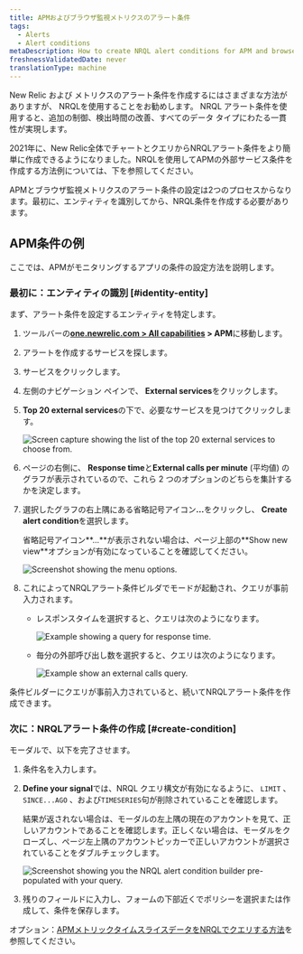 ```yaml
---
title: APMおよびブラウザ監視メトリクスのアラート条件
tags:
  - Alerts
  - Alert conditions
metaDescription: How to create NRQL alert conditions for APM and browser monitoring metrics.
freshnessValidatedDate: never
translationType: machine
---
```


New Relic <InlinePopover type="apm"/>および <InlinePopover type="browser"/>メトリクスのアラート条件を作成するにはさまざまな方法がありますが、 NRQLを使用することをお勧めします。 NRQL アラート条件を使用すると、追加の制御、検出時間の改善、すべてのデータ タイプにわたる一貫性が実現します。

2021年に、New Relic全体でチャートとクエリからNRQLアラート条件をより簡単に作成できるようになりました。NRQLを使用してAPMの外部サービス条件を作成する方法例については、下を参照してください。

APMとブラウザ監視メトリクスのアラート条件の設定は2つのプロセスからなります。最初に、エンティティを識別してから、NRQL条件を作成する必要があります。

## APM条件の例

ここでは、APMがモニタリングするアプリの条件の設定方法を説明します。

### 最初に：エンティティの識別 [#identity-entity]

まず、アラート条件を設定するエンティティを特定します。

1. ツールバーの<DNT>**[one.newrelic.com > All capabilities](https://one.newrelic.com/all-capabilities) > APM**</DNT>に移動します。

2. アラートを作成するサービスを探します。

3. サービスをクリックします。

4. 左側のナビゲーション ペインで、 <DNT>**External services**</DNT>をクリックします。

5. <DNT>**Top 20 external services**</DNT>の下で、必要なサービスを見つけてクリックします。

   <img
     title="top-twenty.png"
     alt="Screen capture showing the list of the top 20 external services to choose from."
     src="/images/accounts_screenshot-full_top-twenty.webp"
   />

6. ページの右側に、 <DNT>**Response time**</DNT>と<DNT>**External calls per minute**</DNT> (平均値) のグラフが表示されているので、これら 2 つのオプションのどちらを集計するかを決定します。

7. 選択したグラフの右上隅にある省略記号アイコン<DNT>**...**</DNT>をクリックし、 <DNT>**Create alert condition**</DNT>を選択します。

   <Callout variant="tip">
     省略記号アイコン<DNT>**...**</DNT>が表示されない場合は、ページ上部の<DNT>**Show new view**</DNT>オプションが有効になっていることを確認してください。
   </Callout>

   <img
     title="external_service_graph.png"
     alt="Screenshot showing the menu options."
     src="/images/accounts_screenshot-full_external-service-graph.webp"
   />

8. これによってNRQLアラート条件ビルダでモードが起動され、クエリが事前入力されます。

   * レスポンスタイムを選択すると、クエリは次のようになります。

     <img
       title="response_time_query.png"
       alt="Example showing a query for response time."
       src="/images/accounts_screenshot-full_response-time-query.webp"
     />

   * 毎分の外部呼び出し数を選択すると、クエリは次のようになります。

     <img
       title="external-calls-query.png"
       alt="Example show an external calls query."
       src="/images/accounts_screenshot-full_external-calls-query.webp"
     />

条件ビルダーにクエリが事前入力されていると、続いてNRQLアラート条件を作成できます。

### 次に：NRQLアラート条件の作成 [#create-condition]

モーダルで、以下を完了させます。

1. 条件名を入力します。

2. <DNT>**Define your signal**</DNT>では、NRQL クエリ構文が有効になるように、 `LIMIT` 、 `SINCE...AGO` 、および`TIMESERIES`句が削除されていることを確認します。

   <Callout variant="tip">
     結果が返されない場合は、モーダルの左上隅の現在のアカウントを見て、正しいアカウントであることを確認します。正しくない場合は、モーダルをクローズし、ページ左上隅のアカウントピッカーで正しいアカウントが選択されていることをダブルチェックします。
   </Callout>

   <img
     title="nrql_condition_builder_modal.png"
     alt="Screenshot showing you the NRQL alert condition builder pre-populated with your query."
     src="/images/accounts_screenshot-full_nrql-condition-builder-modal.webp"
   />

3. 残りのフィールドに入力し、フォームの下部近くでポリシーを選択または作成して、条件を保存します。

オプション：[APMメトリックタイムスライスデータをNRQLでクエリする方法](/docs/query-your-data/nrql-new-relic-query-language/nrql-query-tutorials/query-apm-metric-timeslice-data-nrql#timeslice-conversion)を参照してください。
